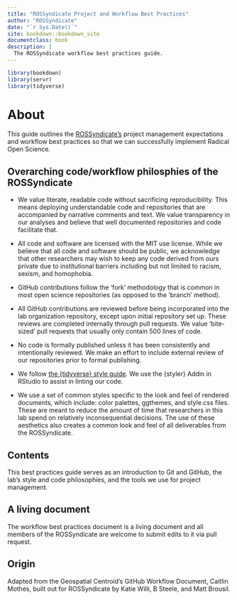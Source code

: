 ```yaml
---
title: "ROSSyndicate Project and Workflow Best Practices"
author: "ROSSyndicate"
date: "`r Sys.Date()`"
site: bookdown::bookdown_site
documentclass: book
description: |
  The ROSSyndicate workflow best practices guide.
---
```


```r
library(bookdown)
library(servr)
library(tidyverse)
```

# About

This guide outlines the [ROSSyndicate's](https://rossyndicate.com/) project management expectations and workflow best practices so that we can successfully implement Radical Open Science.

## Overarching code/workflow philosphies of the ROSSyndicate

- We value literate, readable code without sacrificing reproducibility. This means deploying  understandable code and repositories that are accompanied by narrative comments and text. We value transparency in our analyses and believe that well documented repositories and code facilitate that.

- All code and software are licensed with the MIT use license. While we believe that all code and software should be public, we acknowledge that other researchers may wish to keep any code derived from ours private due to institutional barriers including but not limited to racism, sexism, and homophobia.

- GitHub contributions follow the 'fork' methodology that is common in most open science repositories  (as opposed to the 'branch' method). 

- All GitHub contributions are reviewed before being incorporated into the lab organization repository, except upon initial repository set up. These reviews are completed internally through pull requests. We value 'bite-sized' pull requests that usually only contain 500 lines of code.

- No code is formally published unless it has been consistently and intentionally reviewed. We make an effort to include external review of our repositories prior to formal publishing. 

- We follow [the {tidyverse} style guide](https://style.tidyverse.org/). We use the {styler} Addin in RStudio to assist in linting our code. 

- We use a set of common styles specific to the look and feel of rendered documents, which include: color palettes, ggthemes, and style.css files. These are meant to reduce the amount of time that researchers in this lab spend on relatively inconsequential decisions. The use of these aesthetics also creates a common look and feel of all deliverables from the ROSSyndicate. 

## Contents

This best practices guide serves as an introduction to Git and GitHub, the lab's style and code philosophies, and the tools we use for project management.

## A living document

The workflow best practices document is a living document and all members of the ROSSyndicate are welcome to submit edits to it via pull request.

## Origin

Adapted from the Geospatial Centroid's GitHub Workflow Document, Caitlin Mothes, built out for ROSSyndicate by Katie Willi, B Steele, and Matt Brousil.

